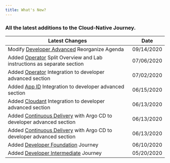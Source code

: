 ```yaml
---
title: What's New?
---
```


### All the latest additions to the Cloud-Native Journey.

| Latest Changes                                         | Date       |
| -------------------------------------------------------| -----------|
| Modify [Developer Advanced](/developer-advanced) Reorganize Agenda | 09/14/2020 |
| Added [Operator](/developer-advanced/operator) Split Overview and Lab instructions as separate section | 07/06/2020 |
| Added [Operator](/developer-advanced/operator) Integration to developer advanced section | 07/02/2020 |
| Added [App ID](/developer-advanced/inventory-appid) Integration to developer advanced section | 06/15/2020 |
| Added [Cloudant](/developer-advanced/inventory-cloudant) Integration to developer advanced section | 06/13/2020 |
| Added [Continuous Delivery](/developer-advanced/inventory-cd) with Argo CD to developer advanced section | 06/13/2020 |
| Added [Continuous Delivery](/developer-advanced/inventory-cd) with Argo CD to developer advanced section | 06/13/2020 |
| Added [Developer Foundation](/developer-foundation) Journey | 06/10/2020 |
| Added [Developer Intermediate](/developer-intermediate) Journey | 05/20/2020 |
